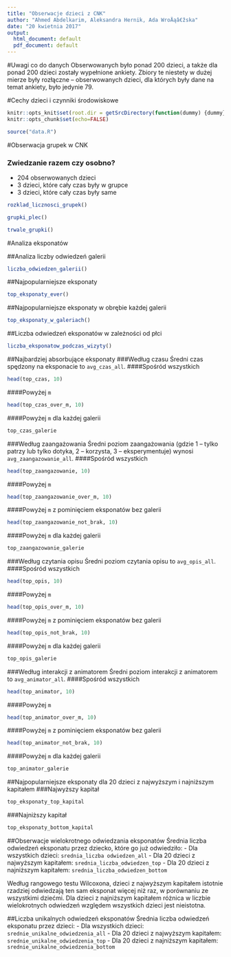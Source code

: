 ```yaml
---
title: "Obserwacje dzieci z CNK"
author: "Ahmed Abdelkarim, Aleksandra Hernik, Ada WroÄąâ€žska"
date: "20 kwietnia 2017"
output:
  html_document: default
  pdf_document: default
---
```


#Uwagi co do danych
Obserwowanych było ponad 200 dzieci, a także dla ponad 200 dzieci zostały wypełnione ankiety. Zbiory te niestety w dużej mierze były rozłączne -- obserwowanych dzieci, dla których były dane na temat ankiety, było jedynie 79.

#Cechy dzieci i czynniki środowiskowe

```r
knitr::opts_knit$set(root.dir = getSrcDirectory(function(dummy) {dummy}))
knitr::opts_chunk$set(echo=FALSE)

source("data.R")
```

#Obserwacja grupek w CNK

### Zwiedzanie razem czy osobno?
* 204 obserwowanych dzieci
* 3 dzieci, które cały czas były w grupce
* 3 dzieci, które cały czas były same


```r
rozklad_licznosci_grupek()

grupki_plec()

trwale_grupki()
```

#Analiza eksponatów

##Analiza liczby odwiedzeń galerii
```r
liczba_odwiedzen_galerii()
```

##Najpopularniejsze eksponaty
```r
top_eksponaty_ever()
```

##Najpopularniejsze eksponaty w obrębie każdej galerii
```r
top_eksponaty_w_galeriach()
```

##Liczba odwiedzeń eksponatów w zależności od płci
```r
liczba_eksponatow_podczas_wizyty()
```


##Najbardziej absorbujące eksponaty
###Według czasu
Średni czas spędzony na eksponacie to `avg_czas_all`.
####Spośród wszystkich
```r
head(top_czas, 10)
```
####Powyżej `m`
```r
head(top_czas_over_m, 10)
```
####Powyżej `m` dla każdej galerii
```r
top_czas_galerie
```

###Według zaangażowania
Średni poziom zaangażowania (gdzie 1 -- tylko patrzy lub tylko dotyka, 2 -- korzysta, 3 -- eksperymentuje) wynosi `avg_zaangazowanie_all`.
####Spośród wszystkich
```r
head(top_zaangazowanie, 10)
```
####Powyżej `m`
```r
head(top_zaangazowanie_over_m, 10)
```
####Powyżej `m` z pominięciem eksponatów bez galerii
```r
head(top_zaangazowanie_not_brak, 10)
```
####Powyżej `m` dla każdej galerii
```r
top_zaangazowanie_galerie
```

###Według czytania opisu
Średni poziom czytania opisu to `avg_opis_all`.
####Spośród wszystkich
```r
head(top_opis, 10)
```
####Powyżej `m`
```r
head(top_opis_over_m, 10)
```
####Powyżej `m` z pominięciem eksponatów bez galerii
```r
head(top_opis_not_brak, 10)
```
####Powyżej `m` dla każdej galerii
```r
top_opis_galerie
```

###Według interakcji z animatorem
Średni poziom interakcji z animatorem to `avg_animator_all`.
####Spośród wszystkich
```r
head(top_animator, 10)
```
####Powyżej `m`
```r
head(top_animator_over_m, 10)
```
####Powyżej `m` z pominięciem eksponatów bez galerii
```r
head(top_animator_not_brak, 10)
```
####Powyżej `m` dla każdej galerii
```r
top_animator_galerie
```

##Najpopularniejsze eksponaty dla 20 dzieci z najwyższym i najniższym kapitałem
###Najwyższy kapitał
```r
top_eksponaty_top_kapital
```
###Najniższy kapitał
```r
top_eksponaty_bottom_kapital
```

##Obserwacje wielokrotnego odwiedzania eksponatów
Średnia liczba odwiedzeń eksponatu przez dziecko, które go już odwiedziło:
- Dla wszystkich dzieci: `srednia_liczba odwiedzen_all`
- Dla 20 dzieci z najwyższym kapitałem: `srednia_liczba_odwiedzen_top`
- Dla 20 dzieci z najniższym kapitałem: `srednia_liczba_odwiedzen_bottom`

Według rangowego testu Wilcoxona, dzieci z najwyższym kapitałem istotnie rzadziej odwiedzają ten sam eksponat więcej niż raz, w porównaniu ze wszystkimi dziećmi. Dla dzieci z najniższym kapitałem różnica w liczbie wielokrotnych odwiedzeń względem wszystkich dzieci jest nieistotna.

##Liczba unikalnych odwiedzeń eksponatów
Średnia liczba odwiedzeń eksponatu przez dzieci:
- Dla wszystkich dzieci: `srednie_unikalne_odwiedzenia_all`
- Dla 20 dzieci z najwyższym kapitałem: `srednie_unikalne_odwiedzenia_top`
- Dla 20 dzieci z najniższym kapitałem: `srednie_unikalne_odwiedzenia_bottom`




